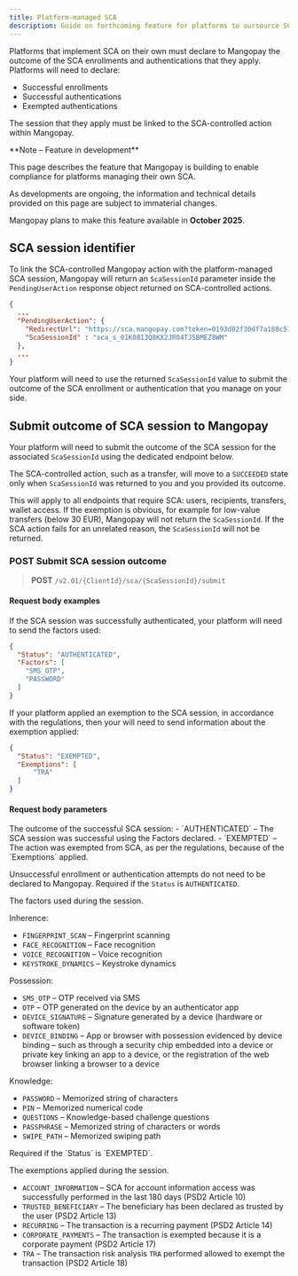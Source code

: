 ```yaml
---
title: Platform-managed SCA
description: Guide on forthcoming feature for platforms to oursource SCA implementation
---
```


Platforms that implement SCA on their own must declare to Mangopay the outcome of the SCA enrollments and authentications that they apply. Platforms will need to declare: 

- Successful enrollments
- Successful authentications
- Exempted authentications

The session that they apply must be linked to the SCA-controlled action within Mangopay.

<Note>
**Note – Feature in development**

This page describes the feature that Mangopay is building to enable compliance for platforms managing their own SCA.

As developments are ongoing, the information and technical details provided on this page are subject to immaterial changes. 

Mangopay plans to make this feature available in **October 2025**.
</Note>

## SCA session identifier

To link the SCA-controlled Mangopay action with the platform-managed SCA session, Mangopay will return an `ScaSessionId` parameter inside the `PendingUserAction` response object returned on SCA-controlled actions.

```json
{
  ...
  "PendingUserAction": {
    "RedirectUrl": "https://sca.mangopay.com?token=0193d02f30df7a188c51cf890a191d21",
    "ScaSessionId" : "sca_s_01K0813Q8KX2JR04TJ5BMEZ8WM"
  },
  ...
}
```

Your platform will need to use the returned `ScaSessionId` value to submit the outcome of the SCA enrollment or authentication that you manage on your side.

## Submit outcome of SCA session to Mangopay

Your platform will need to submit the outcome of the SCA session for the associated `ScaSessionId` using the dedicated endpoint below.

The SCA-controlled action, such as a transfer, will move to a `SUCCEEDED` state only when `ScaSessionId` was returned to you and you provided its outcome. 

This will apply to all endpoints that require SCA: users, recipients, transfers, wallet access. If the exemption is obvious, for example for low-value transfers (below 30 EUR), Mangopay will not return the `ScaSessionId`. If the SCA action fails for an unrelated reason, the `ScaSessionId` will not be returned.


### POST Submit SCA session outcome

> **POST** `/v2.01/{ClientId}/sca/{ScaSessionId}/submit`

#### Request body examples

If the SCA session was successfully authenticated, your platform will need to send the factors used:

```json Authenticated
{
  "Status": "AUTHENTICATED",
  "Factors": [
    "SMS_OTP",
    "PASSWORD"
  ]
}
```

If your platform applied an exemption to the SCA session, in accordance with the regulations, then your will need to send information about the exemption applied: 

```json Exempted
{
  "Status": "EXEMPTED",
  "Exemptions": [
	  "TRA"
  ]
}
```

#### Request body parameters

<ParamField body="Status" type="string" required>
The outcome of the successful SCA session: 
- `AUTHENTICATED` – The SCA session was successful using the Factors declared.
- `EXEMPTED` – The action was exempted from SCA, as per the regulations, because of the `Exemptions` applied.

Unsuccessful enrollment or authentication attempts do not need to be declared to Mangopay.
</ParamField>
<ParamField body="Factors" type="array (string)">
Required if the `Status` is `AUTHENTICATED`. 

The factors used during the session.

Inherence:
- `FINGERPRINT_SCAN` – Fingerprint scanning
- `FACE_RECOGNITION` – Face recognition
- `VOICE_RECOGNITION` – Voice recognition
- `KEYSTROKE_DYNAMICS` – Keystroke dynamics

Possession:
- `SMS_OTP` – OTP received via SMS
- `OTP` – OTP generated on the device by an authenticator app
- `DEVICE_SIGNATURE` – Signature generated by a device (hardware or software token)
- `DEVICE_BINDING` – App or browser with possession evidenced by device binding – such as through a security chip embedded into a device or private key linking an app to a device, or the registration of the web browser linking a browser to a device

Knowledge:
- `PASSWORD` – Memorized string of characters
- `PIN` – Memorized numerical code
- `QUESTIONS` – Knowledge-based challenge questions
- `PASSPHRASE` – Memorized string of characters or words
- `SWIPE_PATH` – Memorized swiping path
</ParamField>
<ParamField body="Exemptions" type="array (string)">
Required if the `Status` is `EXEMPTED`.

The exemptions applied during the session.
- `ACCOUNT_INFORMATION` – SCA for account information access was successfully performed in the last 180 days (PSD2 Article 10) 
- `TRUSTED_BENEFICIARY` – The beneficiary has been declared as trusted by the user (PSD2 Article 13)
- `RECURRING` – The transaction is a recurring payment (PSD2 Article 14)
- `CORPORATE_PAYMENTS` – The transaction is exempted because it is a corporate payment (PSD2 Article 17)
- `TRA` – The transaction risk analysis `TRA` performed allowed to exempt the transaction (PSD2 Article 18) 
</ParamField>